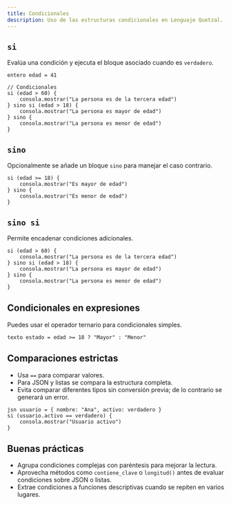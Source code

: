 ```yaml
---
title: Condicionales
description: Uso de las estructuras condicionales en Lenguaje Quetzal.
---
```


## `si`

Evalúa una condición y ejecuta el bloque asociado cuando es `verdadero`.

```qz
entero edad = 41

// Condicionales
si (edad > 60) {
    consola.mostrar("La persona es de la tercera edad")
} sino si (edad > 18) {
    consola.mostrar("La persona es mayor de edad")
} sino {
    consola.mostrar("La persona es menor de edad")
}
```

## `sino`

Opcionalmente se añade un bloque `sino` para manejar el caso contrario.

```qz
si (edad >= 18) {
    consola.mostrar("Es mayor de edad")
} sino {
    consola.mostrar("Es menor de edad")
}
```

## `sino si`

Permite encadenar condiciones adicionales.

```qz
si (edad > 60) {
    consola.mostrar("La persona es de la tercera edad")
} sino si (edad > 18) {
    consola.mostrar("La persona es mayor de edad")
} sino {
    consola.mostrar("La persona es menor de edad")
}
```

## Condicionales en expresiones

Puedes usar el operador ternario para condicionales simples.

```qz
texto estado = edad >= 18 ? "Mayor" : "Menor"
```

## Comparaciones estrictas

- Usa `==` para comparar valores.
- Para JSON y listas se compara la estructura completa.
- Evita comparar diferentes tipos sin conversión previa; de lo contrario se generará un error.

```qz
jsn usuario = { nombre: "Ana", activo: verdadero }
si (usuario.activo == verdadero) {
    consola.mostrar("Usuario activo")
}
```

## Buenas prácticas

- Agrupa condiciones complejas con paréntesis para mejorar la lectura.
- Aprovecha métodos como `contiene_clave` o `longitud()` antes de evaluar condiciones sobre JSON o listas.
- Extrae condiciones a funciones descriptivas cuando se repiten en varios lugares.
